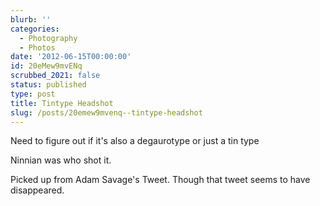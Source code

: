 ```yaml
---
blurb: ''
categories:
  - Photography
  - Photos
date: '2012-06-15T00:00:00'
id: 20eMew9mvENq
scrubbed_2021: false
status: published
type: post
title: Tintype Headshot
slug: /posts/20emew9mvenq--tintype-headshot
---
```


Need to figure out if it's also a degaurotype or just a tin type

Ninnian was who shot it. 

Picked up from Adam Savage's Tweet. Though that tweet seems to have disappeared.
